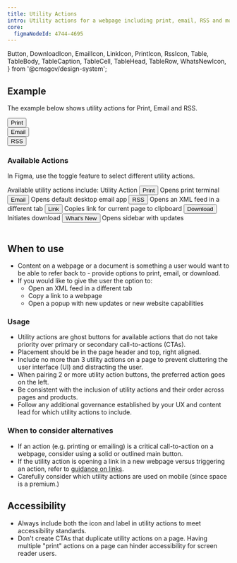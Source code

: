 ```yaml
---
title: Utility Actions
intro: Utility actions for a webpage including print, email, RSS and more.
core:
  figmaNodeId: 4744-4695
---
```


  Button,
  DownloadIcon,
  EmailIcon,
  LinkIcon,
  PrintIcon,
  RssIcon,
  Table,
  TableBody,
  TableCaption,
  TableCell,
  TableHead,
  TableRow,
  WhatsNewIcon,
} from '@cmsgov/design-system';

## Example

The example below shows utility actions for Print, Email and RSS.

<EmbeddedExample>
  <div className="ds-l-row ds-u-justify-content--end">
    <div className="ds-l-col--2">
      <Button variation="ghost" size="small">
        <PrintIcon ariaHidden={false} className="ds-u-margin-right--1" />
        Print
      </Button>
    </div>
    <div className="ds-l-col--2">
      <Button variation="ghost" size="small">
        <EmailIcon ariaHidden={false} className="ds-u-margin-right--1" />
        Email
      </Button>
    </div>
    <div className="ds-l-col--2">
      <Button variation="ghost" size="small">
        <RssIcon ariaHidden={false} className="ds-u-margin-right--1" />
        RSS
      </Button>
    </div>
  </div>
</EmbeddedExample>

### Available Actions

In Figma, use the toggle feature to select different utility actions.

<Table>
  <TableCaption>Available utility actions include:</TableCaption>
  <TableHead>
    <TableRow>
      <TableCell key="utility" id="utility">
        Utility
      </TableCell>
      <TableCell key="action" id="action">
        Action
      </TableCell>
    </TableRow>
  </TableHead>
  <TableBody>
    <TableRow key="Print">
      <TableCell key="Utility" headers="utility" stackedTitle="Print Icon">
        <Button variation="ghost" size="medium">
          <PrintIcon ariaHidden={false} className="ds-u-margin-right--1" />
          Print
        </Button>
      </TableCell>
      <TableCell key="Action" headers="action" stackedTitle="Print description.">
        Opens print terminal
      </TableCell>
    </TableRow>
    <TableRow key="Email">
      <TableCell key="Utility" headers="utility" stackedTitle="Email Icon">
        <Button variation="ghost" size="medium">
          <EmailIcon ariaHidden={false} className="ds-u-margin-right--1" />
          Email
        </Button>
      </TableCell>
      <TableCell key="Action" headers="action" stackedTitle="Email description.">
        Opens default desktop email app
      </TableCell>
    </TableRow>
    <TableRow key="RSS">
      <TableCell key="Utility" headers="utility" stackedTitle="RSS Icon">
        <Button variation="ghost" size="medium">
          <RssIcon ariaHidden={false} className="ds-u-margin-right--1" />
          RSS
        </Button>
      </TableCell>
      <TableCell key="Action" headers="action" stackedTitle="RSS description.">
        Opens an XML feed in a different tab
      </TableCell>
    </TableRow>
    <TableRow key="Link">
      <TableCell key="Utility" headers="utility" stackedTitle="Link Icon">
        <Button variation="ghost" size="medium">
          <LinkIcon ariaHidden={false} className="ds-u-margin-right--1" />
          Link
        </Button>
      </TableCell>
      <TableCell key="Action" headers="action" stackedTitle="Link description.">
        Copies link for current page to clipboard
      </TableCell>
    </TableRow>
    <TableRow key="Download">
      <TableCell key="Utility" headers="utility" stackedTitle="Download Icon">
        <Button variation="ghost" size="medium">
          <DownloadIcon ariaHidden={false} className="ds-u-margin-right--1" />
          Download
        </Button>
      </TableCell>
      <TableCell key="Action" headers="action" stackedTitle="Download description.">
        Initiates download
      </TableCell>
    </TableRow>
    <TableRow key="What's New">
      <TableCell key="Utility" headers="utility" stackedTitle="What's New Icon">
        <Button variation="ghost" size="medium">
          <WhatsNewIcon ariaHidden={false} className="ds-u-margin-right--1" />
          What's New
        </Button>
      </TableCell>
      <TableCell key="Action" headers="action" stackedTitle="What's New description.">
        Opens sidebar with updates
      </TableCell>
    </TableRow>
  </TableBody>
</Table>

## When to use

- Content on a webpage or a document is something a user would want to be able to refer back to - provide options to print, email, or download.
- If you would like to give the user the option to:
  - Open an XML feed in a different tab
  - Copy a link to a webpage
  - Open a popup with new updates or new website capabilities

### Usage

- Utility actions are ghost buttons for available actions that do not take priority over primary or secondary call-to-actions (CTAs).
- Placement should be in the page header and top, right aligned.
- Include no more than 3 utility actions on a page to prevent cluttering the user interface (UI) and distracting the user.
- When pairing 2 or more utility action buttons, the preferred action goes on the left.
- Be consistent with the inclusion of utility actions and their order across pages and products.
- Follow any additional governance established by your UX and content lead for which utility actions to include.

### When to consider alternatives

- If an action (e.g. printing or emailing) is a critical call-to-action on a webpage, consider using a solid or outlined main button.
- If the utility action is opening a link in a new webpage versus triggering an action, refer to [guidance on links](/foundation/typography/links).
- Carefully consider which utility actions are used on mobile (since space is a premium.)

## Accessibility

- Always include both the icon and label in utility actions to meet accessibility standards.
- Don't create CTAs that duplicate utility actions on a page. Having multiple "print" actions on a page can hinder accessibility for screen reader users.
